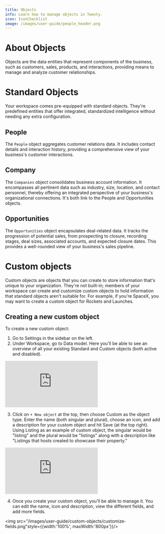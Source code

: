 ```yaml
---
title: Objects
info: Learn how to manage objects in Twenty.
icon: IconChecklist
image: /images/user-guide/people_header.png
---
```


# About Objects

Objects are the data entities that represent components of the business, such as customers, sales, products, and interactions, providing means to manage and analyze customer relationships.

# Standard Objects

Your workspace comes pre-equipped with standard objects. They're predefined entities that offer integrated, standardized intelligence without needing any extra configuration.

## People

The `People` object aggregates customer relations data. It includes contact details and interaction history, providing a comprehensive view of your business's customer interactions.

## Company

The `Companies` object consolidates business account information. It encompasses all pertinent data such as industry, size, location, and contact personnel, thereby offering an integrated perspective of your business's organizational connections. It's both link to the People and Opportunities objects.

## Opportunities

The `Opportunities` object encapsulates deal-related data. It tracks the progression of potential sales, from prospecting to closure, recording stages, deal sizes, associated accounts, and expected closure dates. This provides a well-rounded view of your business's sales pipeline. 

# Custom objects

Custom objects are objects that you can create to store information that's unique to your organization. They're not built-in; members of your workspace can create and customize custom objects to hold information that standard objects aren't suitable for. For example, if you're SpaceX, you may want to create a custom object for Rockets and Launches.    

## Creating a new custom object 

To create a new custom object:

1. Go to Settings in the sidebar on the left.
2. Under Workspace, go to Data model. Here you'll be able to see an overview of all your existing Standard and Custom objects (both active and disabled).


<div style={{padding:'71.24% 0 0 0', position:'relative'}}>
  <iframe 
    src="https://player.vimeo.com/video/926288174?autoplay=1&loop=1&autopause=0&background=1&amp;app_id=58479" 
    frameborder="0" 
    allow="autoplay; fullscreen; picture-in-picture; clipboard-write" 
    style={{
      position:'absolute',
      top:0,
      left:0,
      width:'100%',
      height:'100%',
      borderRadius: '16px', 
      border:'2px solid black'
    }}
    title="Export data"
  ></iframe>
</div>
<script src="https://player.vimeo.com/api/player.js"></script>

3. Click on `+ New object` at the top, then choose Custom as the object type. Enter the name (both singular and plural), choose an icon, and add a description for your custom object and hit Save (at the top right). Using Listing as an example of custom object, the singular would be "listing" and the plural would be "listings" along with a description like "Listings that hosts created to showcase their property."

<div style={{padding:'75% 0 0 0', position:'relative'}}>
  <iframe 
    src="https://player.vimeo.com/video/926293493?autoplay=1&loop=1&autopause=0&background=1&amp;app_id=58479" 
    frameborder="0" 
    allow="autoplay; fullscreen; picture-in-picture; clipboard-write" 
    style={{
      position:'absolute',
      top:0,
      left:0,
      width:'100%',
      height:'100%',
      borderRadius: '16px', 
      border:'2px solid black'
    }}
    title="Export data"
  ></iframe>
</div>
<script src="https://player.vimeo.com/api/player.js"></script>

4. Once you create your custom object, you'll be able to manage it. You can edit the name, icon and description, view the different fields, and add more fields.

<img src="/images/user-guide/custom-objects/customize-fields.png"style={{width:'100%', maxWidth:'800px'}}/>
